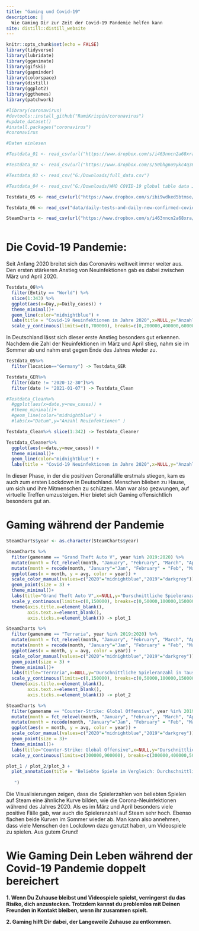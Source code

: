 ```yaml
---
title: "Gaming und Covid-19"
description: |
  Wie Gaming Dir zur Zeit der Covid-19 Pandemie helfen kann
site: distill::distill_website
---
```


```r
knitr::opts_chunk$set(echo = FALSE)
library(tidyverse)
library(lubridate)
library(gganimate)
library(gifski)
library(gapminder)
library(colorspace)
library(distill)
library(ggplot2)
library(ggthemes)
library(patchwork)

#library(coronavirus)
#devtools::install_github("RamiKrispin/coronavirus")
#update_dataset()
#install.packages("coronavirus")
#coronavirus
```

```r
#Daten einlesen

#Testdata_01 <- read_csv(url("https://www.dropbox.com/s/i463nncn2a68xra/SteamCharts.csv?raw=1"))

#Testdata_02 <- read_csv(url("https://www.dropbox.com/s/50bhg6o9ykc4q36/RKI_COVID19.csv?raw=1"))

#Testdata_03 <- read_csv("G:/Downloads/full_data.csv")

#Testdata_04 <- read_csv("G:/Downloads/WHO COVID-19 global table data July 15th 2021 at 12.55.57 PM.csv")

Testdata_05 <- read_csv(url("https://www.dropbox.com/s/ibi9wdked5btmse/owid-covid-data.csv?raw=1"))

Testdata_06 <- read_csv("data/daily-tests-and-daily-new-confirmed-covid-cases.csv")

SteamCharts <- read_csv(url("https://www.dropbox.com/s/i463nncn2a68xra/SteamCharts.csv?raw=1")) 



```

# Die Covid-19 Pandemie:

Seit Anfang 2020 breitet sich das Coronavirs weltweit immer weiter aus. Den ersten stärkeren Anstieg von Neuinfektionen gab es dabei zwischen März und April 2020. 

```r
Testdata_06%>%
  filter(Entity == "World") %>%
  slice(1:343) %>%
  ggplot(aes(x=Day,y=Daily_cases)) +
  theme_minimal()+
  geom_line(color="midnightblue") +
  labs(title = "Covid-19 Neuinfektionen im Jahre 2020",x=NULL,y="Anzahl Neuinfektionen" ) +
  scale_y_continuous(limits=c(0,700000), breaks=c(0,200000,400000,600000,800000),labels = c("0","200000","400000","600000"," "))
```


In Deutschland lässt sich dieser erste Anstieg besonders gut erkennen. Nachdem die Zahl der Neuinfektionen im März und April stieg, nahm sie im Sommer ab und nahm erst gegen Ende des Jahres wieder zu.

```r

Testdata_05%>%
  filter(location=="Germany") -> Testdata_GER

Testdata_GER%>%
  filter(date != "2020-12-30")%>%
  filter(date != "2021-01-07") -> Testdata_Clean

#Testdata_Clean%>%
  #ggplot(aes(x=date,y=new_cases)) +
  #theme_minimal()+
  #geom_line(color="midnightblue") +
  #labs(x="Datum",y="Anzahl Neuinfektionen" )

Testdata_Clean%>% slice(1:342) -> Testdata_Cleaner

Testdata_Cleaner%>%
  ggplot(aes(x=date,y=new_cases)) +
  theme_minimal()+
  geom_line(color="midnightblue") +
  labs(title = "Covid-19 Neuinfektionen im Jahre 2020",x=NULL,y="Anzahl Neuinfektionen" ) 
```

In dieser Phase, in der die positiven Coronafälle erstmals stiegen, kam es auch zum ersten Lockdown in Deutschland. Menschen blieben zu Hause, um sich und ihre Mitmenschen zu schützen. Man war also gezwungen, auf virtuelle Treffen umzusteigen. Hier bietet sich Gaming offensichtlich besonders gut an.

# Gaming während der Pandemie

```r
SteamCharts$year <- as.character(SteamCharts$year)

SteamCharts %>%
  filter(gamename == "Grand Theft Auto V", year %in% 2019:2020) %>% 
  mutate(month = fct_relevel(month, "January", "February", "March", "April", "May", "June", "July", "August", "September", "October", "November", "December")) %>% 
  mutate(month = recode(month, "January"="Jan", "February" = "Feb", "March" = "Mrz", "April"="Apr", "May"="Mai", "June"="Jun", "July"="Jul", "August"="Aug", "September"="Sep", "October"="Okt", "November"="Nov", "December"="Dez")) %>%
  ggplot(aes(x = month, y = avg, color = year)) +
  scale_color_manual(values=c("2020"="midnightblue","2019"="darkgrey")) +
  geom_point(size = 3) +
  theme_minimal()+
  labs(title="Grand Theft Auto V",x=NULL,y="Durschnittliche Spieleranzahl in Tausend",color="Jahr") +
  scale_y_continuous(limits=c(0,150000), breaks=c(0,50000,100000,150000),labels = c("0", "50","100", "150")) +
  theme(axis.title.x=element_blank(),
        axis.text.x=element_blank(),
        axis.ticks.x=element_blank()) -> plot_1

```

```r
SteamCharts %>%
  filter(gamename == "Terraria", year %in% 2019:2020) %>% 
  mutate(month = fct_relevel(month, "January", "February", "March", "April", "May", "June", "July", "August", "September", "October", "November", "December")) %>% 
  mutate(month = recode(month, "January"="Jan", "February" = "Feb", "March" = "Mrz", "April"="Apr", "May"="Mai", "June"="Jun", "July"="Jul", "August"="Aug", "September"="Sep", "October"="Okt", "November"="Nov", "December"="Dez")) %>%
  ggplot(aes(x = month, y = avg, color = year)) +
  scale_color_manual(values=c("2020"="midnightblue","2019"="darkgrey"))  +
  geom_point(size = 3) +
  theme_minimal()+
  labs(title="Terraria",x=NULL,y="Durschnittliche Spieleranzahl in Tausend",color="Jahr") +
  scale_y_continuous(limits=c(0,150000), breaks=c(0,50000,100000,150000),labels = c("0", "50","100", "150")) +
  theme(axis.title.x=element_blank(),
        axis.text.x=element_blank(),
        axis.ticks.x=element_blank()) -> plot_2
```

```r

SteamCharts %>%
  filter(gamename == "Counter-Strike: Global Offensive", year %in% 2019:2020) %>% 
  mutate(month = fct_relevel(month, "January", "February", "March", "April", "May", "June", "July", "August", "September", "October", "November", "December")) %>% 
  mutate(month = recode(month, "January"="Jan", "February" = "Feb", "March" = "Mrz", "April"="Apr", "May"="Mai", "June"="Jun", "July"="Jul", "August"="Aug", "September"="Sep", "October"="Okt", "November"="Nov", "December"="Dez")) %>%
  ggplot(aes(x = month, y = avg, color = year)) +
  scale_color_manual(values=c("2020"="midnightblue","2019"="darkgrey"))  +
  geom_point(size = 3)+
  theme_minimal()+
  labs(title="Counter-Strike: Global Offensive",x=NULL,y="Durschnittliche Spieleranzahl in Tausend",color="Jahr") +
  scale_y_continuous(limits=c(300000,900000), breaks=c(300000,400000,500000,600000,700000,800000,900000),labels = c("300", "400","500", "600","700","800","900")) -> plot_3
```

```r
plot_1 / plot_2/plot_3 +
  plot_annotation(title = "Beliebte Spiele im Vergleich: Durchschnittliche Spieleranzahl pro Monat
                  
   ")
```

Die Visualisierungen zeigen, dass die Spielerzahlen von beliebten Spielen auf Steam eine ähnliche Kurve bilden, wie die Corona-Neuinfektionen während des Jahres 2020. Als es im März und April besonders viele positive Fälle gab, war auch die Spieleranzahl auf Steam sehr hoch. Ebenso flachen beide Kurven im Sommer wieder ab. Man kann also annehmen, dass viele Menschen den Lockdown dazu genutzt haben, um Videospiele zu spielen. Aus gutem Grund!

# Wie Gaming Dein Leben während der Covid-19 Pandemie doppelt bereichert

**1. Wenn Du Zuhause bleibst und Videospiele spielst, verringerst du das Risiko, dich anzustecken. Trotzdem kannst du problemlos mit Deinen Freunden in Kontakt bleiben, wenn ihr zusammen spielt.**

**2. Gaming hilft Dir dabei, der Langeweile Zuhause zu entkommen.**
